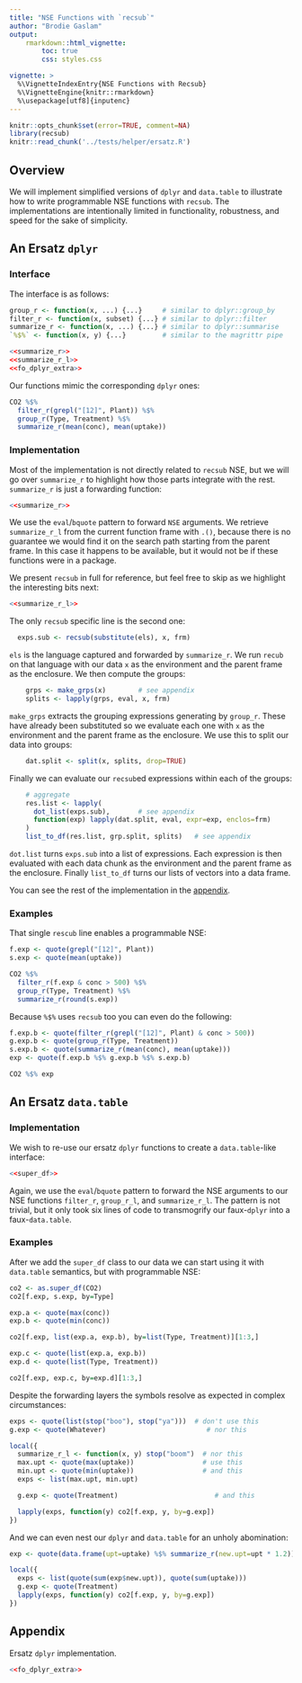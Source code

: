 ```yaml
---
title: "NSE Functions with `recsub`"
author: "Brodie Gaslam"
output:
    rmarkdown::html_vignette:
        toc: true
        css: styles.css

vignette: >
  %\VignetteIndexEntry{NSE Functions with Recsub}
  %\VignetteEngine{knitr::rmarkdown}
  %\usepackage[utf8]{inputenc}
---
```


```r
knitr::opts_chunk$set(error=TRUE, comment=NA)
library(recsub)
knitr::read_chunk('../tests/helper/ersatz.R')
```

## Overview

We will implement simplified versions of `dplyr` and `data.table` to illustrate
how to write programmable NSE functions with `recsub`.  The implementations are
intentionally limited in functionality, robustness, and speed for the sake of
simplicity.

## An Ersatz `dplyr`

### Interface

The interface is as follows:

```r
group_r <- function(x, ...) {...}     # similar to dplyr::group_by
filter_r <- function(x, subset) {...} # similar to dplyr::filter
summarize_r <- function(x, ...) {...} # similar to dplyr::summarise
`%$%` <- function(x, y) {...}         # similar to the magrittr pipe
```
```r
<<summarize_r>>
<<summarize_r_l>>
<<fo_dplyr_extra>>
```

Our functions mimic the corresponding `dplyr` ones:

```r
CO2 %$%
  filter_r(grepl("[12]", Plant)) %$%
  group_r(Type, Treatment) %$%
  summarize_r(mean(conc), mean(uptake))
```

### Implementation

Most of the implementation is not directly related to `recsub` NSE, but we will
go over `summarize_r` to highlight how those parts integrate with the rest.
`summarize_r` is just a forwarding function:

```r
<<summarize_r>>
```

We use the `eval`/`bquote` pattern to forward `NSE` arguments.  We
retrieve `summarize_r_l` from the current function frame with `.()`, because
there is no guarantee we would find it on the search path starting from the
parent frame.  In this case it happens to be available, but it would not be if
these functions were in a package.

We present `recsub` in full for reference, but feel free to skip as we highlight
the interesting bits next:

```r
<<summarize_r_l>>
```

The only `recsub` specific line is the second one:

```r
  exps.sub <- recsub(substitute(els), x, frm)
```

`els` is the language captured and forwarded by `summarize_r`.  We run `recub`
on that language with our data `x` as the environment and the parent frame as
the enclosure.  We then compute the groups:

```r
    grps <- make_grps(x)        # see appendix
    splits <- lapply(grps, eval, x, frm)
```

`make_grps` extracts the grouping expressions generating by `group_r`.  These
have already been substituted so we evaluate each one with `x` as the
environment and the parent frame as the enclosure.  We use this to split our
data into groups:

```r
    dat.split <- split(x, splits, drop=TRUE)
```

Finally we can evaluate our `recsub`ed expressions within each of the groups:

```r
    # aggregate
    res.list <- lapply(
      dot_list(exps.sub),       # see appendix
      function(exp) lapply(dat.split, eval, expr=exp, enclos=frm)
    )
    list_to_df(res.list, grp.split, splits)   # see appendix
```

`dot.list` turns `exps.sub` into a list of expressions.  Each expression is then
evaluated with each data chunk as the environment and the parent frame as the
enclosure.  Finally `list_to_df` turns our lists of vectors into a data frame.

You can see the rest of the implementation in the [appendix](#appendix).

### Examples

That single `rescub` line enables a programmable NSE:

```r
f.exp <- quote(grepl("[12]", Plant))
s.exp <- quote(mean(uptake))

CO2 %$%
  filter_r(f.exp & conc > 500) %$%
  group_r(Type, Treatment) %$%
  summarize_r(round(s.exp))
```

Because `%$%` uses `recsub` too you can even do the following:

```r
f.exp.b <- quote(filter_r(grepl("[12]", Plant) & conc > 500))
g.exp.b <- quote(group_r(Type, Treatment))
s.exp.b <- quote(summarize_r(mean(conc), mean(uptake)))
exp <- quote(f.exp.b %$% g.exp.b %$% s.exp.b)

CO2 %$% exp
```

## An Ersatz `data.table`

### Implementation

We wish to re-use our ersatz `dplyr` functions to create a `data.table`-like
interface:

```r
<<super_df>>
```

Again, we use the `eval`/`bquote` pattern to forward the NSE arguments to our
NSE functions `filter_r`, `group_r_l`, and `summarize_r_l`.  The pattern
is not trivial, but it only took six lines of code to transmogrify our
faux-`dplyr` into a faux-`data.table`.

### Examples

After we add the `super_df` class to our data we can start using it with
`data.table` semantics, but with programmable NSE:

```r
co2 <- as.super_df(CO2)
co2[f.exp, s.exp, by=Type]

exp.a <- quote(max(conc))
exp.b <- quote(min(conc))

co2[f.exp, list(exp.a, exp.b), by=list(Type, Treatment)][1:3,]

exp.c <- quote(list(exp.a, exp.b))
exp.d <- quote(list(Type, Treatment))

co2[f.exp, exp.c, by=exp.d][1:3,]

```

Despite the forwarding layers the symbols resolve as expected in complex
circumstances:

```r
exps <- quote(list(stop("boo"), stop("ya")))  # don't use this
g.exp <- quote(Whatever)                         # nor this

local({
  summarize_r_l <- function(x, y) stop("boom")  # nor this
  max.upt <- quote(max(uptake))                 # use this
  min.upt <- quote(min(uptake))                 # and this
  exps <- list(max.upt, min.upt)

  g.exp <- quote(Treatment)                        # and this

  lapply(exps, function(y) co2[f.exp, y, by=g.exp])
})
```

And we can even nest our `dplyr` and `data.table` for an unholy abomination:

```r

exp <- quote(data.frame(upt=uptake) %$% summarize_r(new.upt=upt * 1.2))

local({
  exps <- list(quote(sum(exp$new.upt)), quote(sum(uptake)))
  g.exp <- quote(Treatment)
  lapply(exps, function(y) co2[f.exp, y, by=g.exp])
})

```

## Appendix

Ersatz `dplyr` implementation.

```r
<<fo_dplyr_extra>>
```
